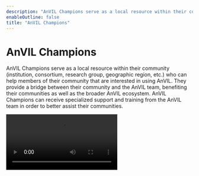 ```yaml
---
description: "AnVIL Champions serve as a local resource within their community (institution, consortium, research group, geographic region, etc.) who can help members of their community that are interested in using AnVIL."
enableOutline: false
title: "AnVIL Champions"
---
```


# AnVIL Champions

AnVIL Champions serve as a local resource within their community (institution, consortium, research group, geographic region, etc.) who can help members of their community that are interested in using AnVIL. They provide a bridge between their community and the AnVIL team, benefiting their communities as well as the broader AnVIL ecosystem. AnVIL Champions can receive specialized support and training from the AnVIL team in order to better assist their communities.

<Video src="https://www.youtube.com/embed/PptqHHXke54"/>

## AnVIL Champions support their communities by:

- Helping community members understand the benefits of AnVIL and get started using the platform
- Guiding community members towards resources for learning more and getting help
- Communicating feedback from their community to the AnVIL team, so that AnVIL can better meet the needs of their community

## To learn more about the AnVIL Champions initiative, see the [AnVIL Champions Guide](https://jhudatascience.org/AnVIL_Book_Champions).

## If you are interested in becoming an AnVIL Champion, please [fill out the form](https://jhudatascience.org/AnVIL_Book_Champions/become-champion.html) and we will get in touch with you.

## Current AnVIL Champions

<Champions/>
